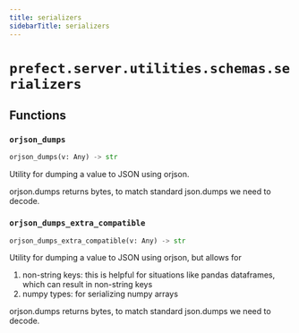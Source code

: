```yaml
---
title: serializers
sidebarTitle: serializers
---
```


# `prefect.server.utilities.schemas.serializers`

## Functions

### `orjson_dumps` <sup><a href="https://github.com/prefecthq/prefect/blob/main/src/prefect/server/utilities/schemas/serializers.py#L10"><Icon icon="github" size="14" /></a></sup>

```python
orjson_dumps(v: Any) -> str
```


Utility for dumping a value to JSON using orjson.

orjson.dumps returns bytes, to match standard json.dumps we need to decode.


### `orjson_dumps_extra_compatible` <sup><a href="https://github.com/prefecthq/prefect/blob/main/src/prefect/server/utilities/schemas/serializers.py#L19"><Icon icon="github" size="14" /></a></sup>

```python
orjson_dumps_extra_compatible(v: Any) -> str
```


Utility for dumping a value to JSON using orjson, but allows for
1) non-string keys: this is helpful for situations like pandas dataframes,
which can result in non-string keys
2) numpy types: for serializing numpy arrays

orjson.dumps returns bytes, to match standard json.dumps we need to decode.

